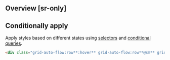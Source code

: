 ## Overview [sr-only]
<Overview/>

## Conditionally apply
Apply styles based on different states using [selectors](/guide/state-selectors) and [conditional queries](/guide/conditional-queries).
```html
<div class="grid-auto-flow:row**:hover** grid-auto-flow:row**@sm** grid-auto-flow:row**@dark** grid-auto-flow:row**@print**">…</div>
```

